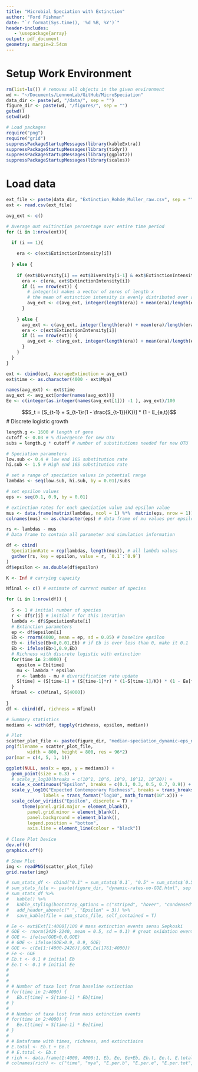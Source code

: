 ```yaml
---
title: "Microbial Speciation with Extinction"
author: "Ford Fishman"
date: "`r format(Sys.time(), '%d %B, %Y')`"
header-includes:
   - \usepackage{array}
output: pdf_document
geometry: margin=2.54cm
---
```


# Setup Work Environment

```r
rm(list=ls()) # removes all objects in the given environment
wd <- "~/Documents/LennonLab/GitHub/MicroSpeciation"
data_dir <- paste(wd, "/data/", sep = "")
figure_dir <- paste(wd, "/figures/", sep = "")
getwd()
setwd(wd)

# Load packages
require("png")
require("grid")
suppressPackageStartupMessages(library(kableExtra))
suppressPackageStartupMessages(library(tidyr))
suppressPackageStartupMessages(library(ggplot2))
suppressPackageStartupMessages(library(scales))
```

# Load data
```r
ext_file <- paste(data_dir, "Extinction_Rohde_Muller_raw.csv", sep = "")
ext <- read.csv(ext_file)

avg_ext <- c()

# Average out exitinction percentage over entire time period
for (i in 1:nrow(ext)){
  
  if (i == 1){

    era <- c(ext$ExtinctionIntensity[i])
    
  } else {
    
    if (ext$Diversity[i] == ext$Diversity[i-1] & ext$ExtinctionIntensity[i] == ext$ExtinctionIntensity[i-1]) {
      era <- c(era, ext$ExtinctionIntensity[i])
      if (i == nrow(ext)) {
        # integer(x) makes a vector of zeros of length x
        # the mean of extinction intensity is evenly distributed over an era's duration
        avg_ext <- c(avg_ext, integer(length(era)) + mean(era)/length(era))
      }
      
    } else {
      avg_ext <- c(avg_ext, integer(length(era)) + mean(era)/length(era))
      era <- c(ext$ExtinctionIntensity[i])
      if (i == nrow(ext)) {
        avg_ext <- c(avg_ext, integer(length(era)) + mean(era)/length(era))
      }
    }
  }
}

ext <- cbind(ext, AverageExtinction = avg_ext) 
ext$time <- as.character(4000 - ext$Mya)

names(avg_ext) <- ext$time
avg_ext <- avg_ext[order(names(avg_ext))] 
Ee <- c(integer(as.integer(names(avg_ext[1])) -1 ), avg_ext)/100
```

$$S_t = [S_{t-1} + S_{t-1}r(1 - \frac{S_{t-1}}{K})] * (1 - E_{e,t})$$
# Discrete logistic growth
```r
length.g <- 1600 # length of gene
cutoff <- 0.03 # % divergence for new OTU
subs = length.g * cutoff # number of substitutions needed for new OTU

# Speciation parameters
low.sub <- 0.4 # low end 16S substitution rate 
hi.sub <- 1.5 # High end 16S substitution rate

# set a range of speciation values in potential range
lambdas <- seq(low.sub, hi.sub, by = 0.01)/subs 

# set epsilon values
eps <- seq(0.1, 0.9, by = 0.01)

# extinction rates for each speciation value and epsilon value
mus <- data.frame(matrix(lambdas, ncol = 1) %*%  matrix(eps, nrow = 1))
colnames(mus) <- as.character(eps) # data frame of mu values per epsilon and lambda values

rs <- lambdas - mus
# Data frame to contain all parameter and simulation information

df <- cbind(
  SpeciationRate = rep(lambdas, length(mus)), # all lambda values
  gather(rs, key = epsilon, value = r, `0.1`:`0.9`)
)
df$epsilon <- as.double(df$epsilon)

K <- Inf # carrying capacity

Nfinal <- c() # estimate of current number of species 

for (i in 1:nrow(df)) {
  
  S <- 1 # initial number of species
  r <- df$r[i] # initial r for this iteration
  lambda <- df$SpeciationRate[i]
  # Extinction parameters
  ep <- df$epsilon[i]
  Eb <- rnorm(4000, mean = ep, sd = 0.05) # baseline epsilon
  Eb <- ifelse(Eb<0,0.01,Eb) # if Eb is ever less than 0, make it 0.1
  Eb <- ifelse(Eb>1,0.9,Eb)
  # Richness with discrete logistic with extinction
  for(time in 2:4000) {
    epsilon = Eb[time]
    mu <- lambda * epsilon 
    r <- lambda - mu # diversification rate update 
    S[time] = (S[time-1] + (S[time-1]*r) * (1-S[time-1]/K)) * (1 - Ee[time]) # growth
  }
  Nfinal <- c(Nfinal, S[4000])
  
}
df <- cbind(df, richness = Nfinal)

# Summary statistics
medians <- with(df, tapply(richness, epsilon, median))

# Plot
scatter_plot_file <- paste(figure_dir, "median-speciation_dynamic-eps_noGOE.png", sep = "")
png(filename = scatter_plot_file,
        width = 800, height = 800, res = 96*2)
par(mar = c(4, 5, 1, 1)) 

ggplot(NULL, aes(x = eps, y = medians)) + 
  geom_point(size = 0.3) + 
  # scale_y_log10(breaks = c(10^1, 10^6, 10^9, 10^12, 10^20)) + 
  scale_x_continuous("Epsilon", breaks = c(0.1, 0.3, 0.5, 0.7, 0.9)) +
  scale_y_log10("Expected Contemporary Richness", breaks = trans_breaks("log10", function(x) 10^x),
              labels = trans_format("log10", math_format(10^.x))) +
  scale_color_viridis("Epsilon", discrete = T) +
      theme(panel.grid.major = element_blank(), 
        panel.grid.minor = element_blank(),
        panel.background = element_blank(),
        legend.position = "bottom",
        axis.line = element_line(colour = "black"))
  
# Close Plot Device
dev.off()
graphics.off()

# Show Plot
img <- readPNG(scatter_plot_file)
grid.raster(img)

# sum_stats_df <- cbind("0.1" = sum_stats$`0.1`, "0.5" = sum_stats$`0.5`, "0.9" = sum_stats$`0.9`)
# sum_stats_file <- paste(figure_dir, "dynamic-rates-no-GOE.html", sep = "")
# sum_stats_df %>%
#   kable() %>%
#   kable_styling(bootstrap_options = c("striped", "hover", "condensed", "responsive"), full_width = F) %>%
#   add_header_above(c(" ", "Epsilon" = 3)) %>% 
#   save_kable(file = sum_stats_file, self_contained = T)

# Ee <- ext$Ext[1:4000]/100 # mass extinction events sensu Sepkoski
# GOE <- rnorm(2426-2240, mean = 0.5, sd = 0.1) # great oxidation event
# GOE <- ifelse(GOE<0,0,GOE)
# # GOE <- ifelse(GOE>0.9, 0.9, GOE)
# GOE <- c(Ee[1:(4000-2426)],GOE,Ee[1761:4000])
# Ee <- GOE
# Eb.t <- 0.1 # initial Eb
# Ee.t <- 0.1 # initial Ee
# 
# 
# 
# # Number of taxa lost from baseline extinction
# for(time in 2:4000) {
#   Eb.t[time] = S[time-1] * Eb[time]
# }
# 
# # Number of taxa lost from mass extinction events
# for(time in 2:4000) {
#   Ee.t[time] = S[time-1] * Ee[time]
# }
# 
# # Dataframe with times, richness, and extinctioins
# E.total <- Eb.t + Ee.t
# # E.total <- Eb.t
# rich <- data.frame(1:4000, 4000:1, Eb, Ee, Ee+Eb, Eb.t, Ee.t, E.total, S)
# colnames(rich) <- c("time", "mya", "E.per.b", "E.per.e", "E.per.tot", "E.b.rich", "E.e.rich", "E.total.rich", "S")
```


